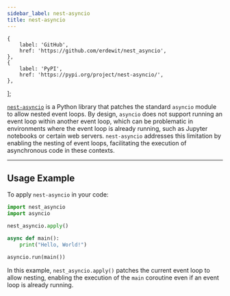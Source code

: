 ```yaml
---
sidebar_label: nest-asyncio
title: nest-asyncio
---
```



    {
        label: 'GitHub',
        href: 'https://github.com/erdewit/nest_asyncio',
    },
    {
        label: 'PyPI',
        href: 'https://pypi.org/project/nest-asyncio/',
    },
];

<ToolTags toolName="nest-asyncio" />

<ToolLinks links={links} />

[`nest-asyncio`](https://github.com/erdewit/nest_asyncio) is a Python library that patches the standard `asyncio` module to allow nested event loops. By design, `asyncio` does not support running an event loop within another event loop, which can be problematic in environments where the event loop is already running, such as Jupyter notebooks or certain web servers. `nest-asyncio` addresses this limitation by enabling the nesting of event loops, facilitating the execution of asynchronous code in these contexts.

---

## Usage Example

To apply `nest-asyncio` in your code:

```python
import nest_asyncio
import asyncio

nest_asyncio.apply()

async def main():
    print("Hello, World!")

asyncio.run(main())
```

In this example, `nest_asyncio.apply()` patches the current event loop to allow nesting, enabling the execution of the `main` coroutine even if an event loop is already running.
